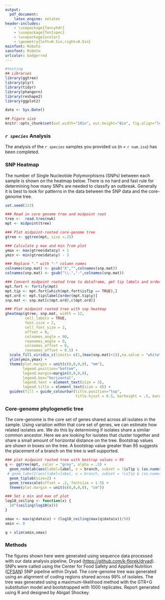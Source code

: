 ```yaml
---
output:
  pdf_document:
    latex_engine: xelatex
header-includes:
    - \usepackage{fancyhdr}
    - \usepackage{fontspec}
    - \usepackage{xcolor}
    - \geometry{left=0.5in,right=0.5in}
mainfont: Roboto
sansfont: Roboto
urlcolor: badgerred
---
```

<!-- define color and adjust lengths for header and footer-->
\definecolor{badgerred}{RGB}{197,5,12}
\addtolength{\headheight}{3.0cm}
\addtolength{\topmargin}{-0.5in}
\addtolength{\footskip}{-0.225in}

<!-- % setup header -->
\pagestyle{fancy}
\fancyhf{}

<!-- header content -->
\fancyhead[L]{\raisebox{-0.25\height}{\includegraphics[height=2.5cm]{/assets/wslh_header.png}}}
\fancyhead[R]{\Huge Genomic Clustering Report\\
\Large `r paste(Sys.Date())`}

<!-- create red header line -->
\renewcommand{\headrulewidth}{1pt}
\renewcommand{\headrule}{\hbox to\headwidth{%
    \color{badgerred}\leaders\hrule height \headrulewidth\hfill}}

<!-- footer content -->
\fancyfoot[C]{For research use only, not for clinical use.}
\fancyfoot[R]{\thepage}

<!-- create red footer line -->
\renewcommand{\footrulewidth}{1pt}
\renewcommand{\footrule}{\hbox to\headwidth{%
    \color{badgerred}\leaders\hrule height \headrulewidth\hfill}}

```r
#testing
## Libraries
library(ggtree)
library(plyr)
library(tidyr)
library(phangorn)
library(reshape2)
library(ggplot2)

date <- Sys.Date()

## Figure size
knitr::opts_chunk$set(out.width="10in", out.height="8in", fig.align="left")

```

### *`r species`* Analysis

The analysis of the *`r species`* samples you provided us (n = `r num.iso`) has been completed.

### SNP Heatmap

The number of Single Nucleotide Polymorphisms (SNPs) between each sample is shown on the heatmap below. There is no hard and fast rule for determining how many SNPs are needed to classify an outbreak. Generally it is best to look for patterns in the data between the SNP data and the core-genome tree.

```r

set.seed(123)

### Read in core genome tree and midpoint root
tree <-  read.tree(nwk)
mpt <- midpoint(tree)

### Plot midpoint-rooted core-genome tree
gtree <- ggtree(mpt, size =.25)

### Calculate y max and min from plot
ymax <- max(gtree$data$y) + 1
ymin <- min(gtree$data$y) - 3

### Replace "." with "-" column names
colnames(snp.mat) <- gsub("X","",colnames(snp.mat))
colnames(snp.mat) <- gsub("\\.","-",colnames(snp.mat))

### Convert midpoint rooted tree to dataframe, get tip labels and order snp matrix by tip labels
mpt.fort <- fortify(mpt)
mpt.tip <- mpt.fort[which(mpt.fort$isTip == TRUE),]
mpt.ord <- mpt.tip$label[order(mpt.tip$y)]
snp.mat <- snp.mat[c(mpt.ord),c(mpt.ord)]

### Plot midpoint rooted tree with snp heatmap
gheatmap(gtree, snp.mat, width = 12,
         cell_labels = TRUE,
         font.size = 2,
         cell_font_size = 2,
         offset = 0,
         colnames_angle = 90,
         rownames_angle = 0,
         colnames_offset = 0,
         rownames_offset = 0.5) +
  scale_fill_viridis_c(limits= c(1,(max(snp.mat)+1)),na.value = "white", name = "SNPs",guide = "colourbar") +
  ylim(ymin,ymax) +
  theme(plot.margin = unit(c(0,0,0,0), "mm"),
        legend.position="bottom",
        legend.margin=margin(0,0,0,0),
        legend.box="horizontal",
        legend.text = element_text(size = 3),
        legend.title = element_text(size = 4)) +
  guides(fill = guide_colourbar(title.position="top",
                                title.hjust = 0.5, barheight = .5, barwidth = 5))

```
\newpage

### Core-genome phylogenetic tree

The core-genome is the core set of genes shared across all isolates in the sample. Using variation within that core set of genes, we can estimate how related isolates are. We do this by determining if isolates share a similar common ancestor. Here we are looking for isolates that cluster together and share a small amount of horizontal distance on the tree. Bootstrap values are shown in boxes on the tree. A bootstrap value greater than 95 suggests the placement of a branch on the tree is well supported.

```r

### plot midpoint rooted tree with bostrap values > 95
q <- ggtree(mpt, color = "grey", alpha = .5) +
  geom_nodelab(aes(label=label, x = branch, subset = !isTip & (as.numeric(label) > 95)), vjust=-.5, size=2) +
 # geom_label2(aes(label=label, x = branch, subset = !isTip & (as.numeric(label) > 95)), size = 2, label.size = .1, nudge_x = -.0002) +
  geom_tiplab(size=2) +
  geom_treescale(offset = .2, fontsize = 1.5) +
  theme(plot.margin = unit(c(0,0,0,0), "cm"))

### Set x min and max of plot
log10_ceiling <- function(x) {
  10^(ceiling(log10(x)))
}

xmax <- max(q$data$x) + (log10_ceiling(max(q$data$x))/50)
xmin <- 0

q + xlim(xmin,xmax)

```


### Methods

The figures shown here were generated using sequence data processed with our data analysis pipeline, Dryad ([https://github.com/k-florek/dryad](https://github.com/k-florek/dryad)). SNPs were called using the Center for Food Safety and Applied Nutrition ([CFSAN](https://github.com/CFSAN-Biostatistics/snp-pipeline)) SNP pipeline within Dryad. The core-genome tree was generated using an alignment of coding regions shared across 99% of isolates. The tree was generated using a maximum-likelihood method with the GTR+G substitution model and bootstrapped with 1000 replicates. Report generated using R and designed by Abigail Shockey.
